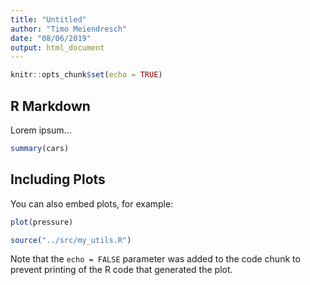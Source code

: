 ```yaml
---
title: "Untitled"
author: "Timo Meiendresch"
date: "08/06/2019"
output: html_document
---
```


```r
knitr::opts_chunk$set(echo = TRUE)
```

## R Markdown

Lorem ipsum...

```r
summary(cars)
```

## Including Plots

You can also embed plots, for example:

```r
plot(pressure)
```

```r
source("../src/my_utils.R")
```


Note that the `echo = FALSE` parameter was added to the code chunk to prevent printing of the R code that generated the plot.

